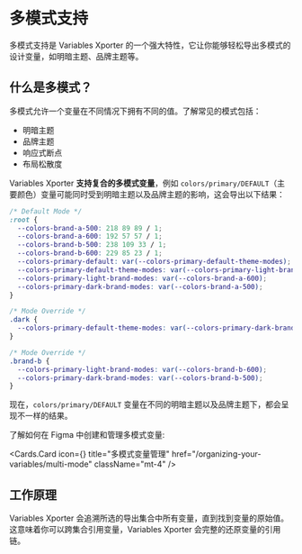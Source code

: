 
# 多模式支持

多模式支持是 Variables Xporter 的一个强大特性，它让你能够轻松导出多模式的设计变量，如明暗主题、品牌主题等。

## 什么是多模式？

多模式允许一个变量在不同情况下拥有不同的值。了解常见的模式包括：

- 明暗主题
- 品牌主题
- 响应式断点
- 布局松散度

Variables Xporter **支持复合的多模式变量**，例如 `colors/primary/DEFAULT`（主要颜色）变量可能同时受到明暗主题以及品牌主题的影响，这会导出以下结果：

```css
/* Default Mode */
:root {
  --colors-brand-a-500: 218 89 89 / 1;
  --colors-brand-a-600: 192 57 57 / 1;
  --colors-brand-b-500: 238 109 33 / 1;
  --colors-brand-b-600: 229 85 23 / 1;
  --colors-primary-default: var(--colors-primary-default-theme-modes);
  --colors-primary-default-theme-modes: var(--colors-primary-light-brand-modes);
  --colors-primary-light-brand-modes: var(--colors-brand-a-600);
  --colors-primary-dark-brand-modes: var(--colors-brand-a-500);
}

/* Mode Override */
.dark {
  --colors-primary-default-theme-modes: var(--colors-primary-dark-brand-modes);
}

/* Mode Override */
.brand-b {
  --colors-primary-light-brand-modes: var(--colors-brand-b-600);
  --colors-primary-dark-brand-modes: var(--colors-brand-b-500);
}
```
现在，`colors/primary/DEFAULT` 变量在不同的明暗主题以及品牌主题下，都会呈现不一样的结果。

了解如何在 Figma 中创建和管理多模式变量:

  <Cards.Card
    icon={<Columns3  />}
    title="多模式变量管理"
    href="/organizing-your-variables/multi-mode"
    className="mt-4"
  />

## 工作原理
Variables Xporter 会追溯所选的导出集合中所有变量，直到找到变量的原始值。这意味着你可以跨集合引用变量，Variables Xporter 会完整的还原变量的引用链。